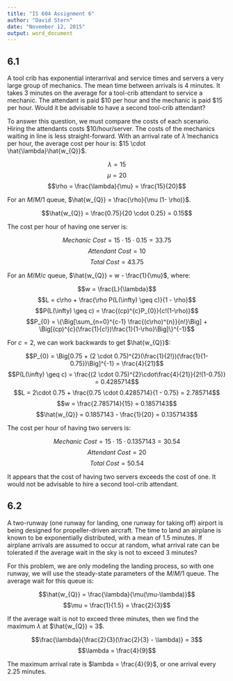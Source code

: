 ```yaml
---
title: "IS 604 Assignment 6"
author: "David Stern"
date: "November 12, 2015"
output: word_document
---
```


6.1 
---

A tool crib has exponential interarrival and service times and servers a very large group of mechanics. The mean time between arrivals is 4 minutes. It takes 3 minutes on the average for a tool-crib attendant to service a mechanic. The attendant is paid $10 per hour and the mechanic is paid $15 per hour. Would it be advisable to have a second tool-crib attendant?

To answer this question, we must compare the costs of each scenario. Hiring the attendants costs $10/hour/server. The costs of the mechanics waiting in line is less straight-forward. With an arrival rate of $\hat{\lambda}$ mechanics per hour, the average cost per hour is: $15 \cdot \hat{\lambda}\hat{w_{Q}}$.

$$\lambda = 15$$
$$\mu = 20$$
$$\rho = \frac{\lambda}{\mu} = \frac{15}{20}$$

For an $M/M/1$ queue, $\hat{w_{Q}} = \frac{\rho}{\mu (1- \rho)}$.

$$\hat{w_{Q}} = \frac{0.75}{20 \cdot 0.25} = 0.15$$

The cost per hour of having one server is:

$$Mechanic\:Cost = 15 \cdot 15 \cdot 0.15 = 33.75$$
$$Attendant\:Cost = 10$$
$$Total\:Cost = 43.75$$

For an $M/M/c$ queue, $\hat{w_{Q}} = w - \frac{1}{\mu}$, where:

$$w = \frac{L}{\lambda}$$
$$L = c\rho + \frac{\rho P(L(\infty) \geq c)}{1 - \rho}$$
$$P(L(\infty) \geq c) = \frac{(cp)^{c}P_{0}}{c!(1-\rho)}$$
$$P_{0} = \{\Big[\sum_{n=0}^{c-1} \frac{(c\rho)^{n}}{n!}\Big] + \Big[(cp)^{c}(\frac{1}{c!})\frac{1}{1-\rho}\Big]\}^{-1}$$

For $c = 2$, we can work backwards to get $\hat{w_{Q}}$:

$$P_{0} = \Big[0.75 + (2 \cdot 0.75)^{2}(\frac{1}{2!})(\frac{1}{1-0.75})\Big]^{-1} = \frac{4}{21}$$
$$P(L(\infty) \geq c) = \frac{(2 \cdot 0.75)^{2}\cdot\frac{4}{21}}{2!(1-0.75)} = 0.4285714$$
$$L = 2\cdot 0.75 + \frac{0.75 \cdot 0.4285714}{1 - 0.75} = 2.785714$$
$$w = \frac{2.785714}{15} = 0.1857143$$
$$\hat{w_{Q}} = 0.1857143 - \frac{1}{20} = 0.1357143$$

The cost per hour of having two servers is:

$$Mechanic\:Cost = 15 \cdot 15 \cdot 0.1357143 = 30.54$$
$$Attendant\:Cost = 20$$
$$Total\:Cost = 50.54$$

It appears that the cost of having two servers exceeds the cost of one. It would not be advisable to hire a second tool-crib attendant.

6.2
---

A two-runway (one runway for landing, one runway for taking off) airport is being designed for propeller-driven aircraft. The time to land an airplane is known to be exponentially distributed, with a mean of 1.5 minutes. If airplane arrivals are assumed to occur at random, what arrival rate can be tolerated if the average wait in the sky is not to exceed 3 minutes?

For this problem, we are only modeling the landing process, so with one runway, we will use the steady-state parameters of the $M/M/1$ queue. The average wait for this queue is:

$$\hat{w_{Q}} = \frac{\lambda}{\mu(\mu-\lambda)}$$
$$\mu = \frac{1}{1.5} = \frac{2}{3}$$

If the average wait is not to exceed three minutes, then we find the maximum $\lambda$ at $\hat{w_{Q}} = 3$.

$$\frac{\lambda}{\frac{2}{3}(\frac{2}{3} - \lambda)} = 3$$
$$\lambda = \frac{4}{9}$$

The maximum arrival rate is $lambda = \frac{4}{9}$, or one arrival every 2.25 minutes.


